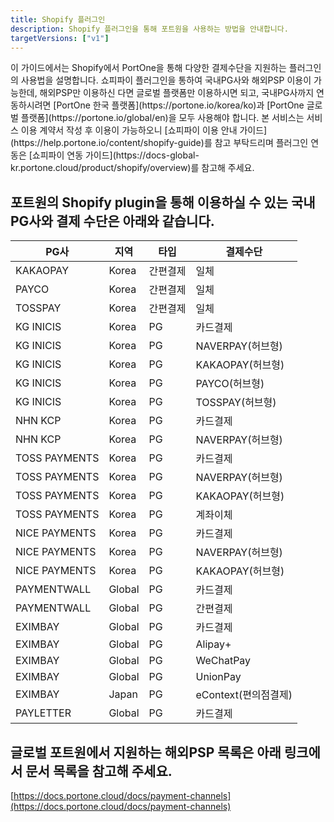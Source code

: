 ```yaml
---
title: Shopify 플러그인
description: Shopify 플러그인을 통해 포트원을 사용하는 방법을 안내합니다.
targetVersions: ["v1"]
---
```



<Hint style="info">
  이 가이드에서는 Shopify에서 PortOne을 통해 다양한 결제수단을 지원하는
  플러그인의 사용법을 설명합니다. 쇼피파이 플러그인을 통하여 국내PG사와 해외PSP 이용이 가능한데,
  해외PSP만 이용하신 다면 글로벌 플랫폼만 이용하시면 되고, 국내PG사까지 연동하시려면 [PortOne
  한국 플랫폼](https://portone.io/korea/ko)과 [PortOne 글로벌
  플랫폼](https://portone.io/global/en)을 모두 사용해야 합니다.
  본 서비스는 서비스 이용 계약서 작성 후 이용이 가능하오니
  [쇼피파이 이용 안내 가이드](https://help.portone.io/content/shopify-guide)를 참고 부탁드리며
  플러그인 연동은 [쇼피파이 연동 가이드](https://docs-global-kr.portone.cloud/product/shopify/overview)를 참고해 주세요.
</Hint>

## 포트원의 Shopify plugin을 통해 이용하실 수 있는 국내PG사와 결제 수단은 아래와 같습니다.

|PG사         |지역  |타입    |결제수단               |
|-------------|------|--------|-----------------------|
|KAKAOPAY     |Korea |간편결제|일체                   |
|PAYCO        |Korea |간편결제|일체                   |
|TOSSPAY      |Korea |간편결제|일체                   |
|KG INICIS    |Korea |PG      |카드결제               |
|KG INICIS    |Korea |PG      |NAVERPAY(허브형)       |
|KG INICIS    |Korea |PG      |KAKAOPAY(허브형)       |
|KG INICIS    |Korea |PG      |PAYCO(허브형)          |
|KG INICIS    |Korea |PG      |TOSSPAY(허브형)        |
|NHN KCP      |Korea |PG      |카드결제               |
|NHN KCP      |Korea |PG      |NAVERPAY(허브형)       |
|TOSS PAYMENTS|Korea |PG      |카드결제               |
|TOSS PAYMENTS|Korea |PG      |NAVERPAY(허브형)       |
|TOSS PAYMENTS|Korea |PG      |KAKAOPAY(허브형)       |
|TOSS PAYMENTS|Korea |PG      |계좌이체               |
|NICE PAYMENTS|Korea |PG      |카드결제               |
|NICE PAYMENTS|Korea |PG      |NAVERPAY(허브형)       |
|NICE PAYMENTS|Korea |PG      |KAKAOPAY(허브형)       |
|PAYMENTWALL  |Global|PG      |카드결제               |
|PAYMENTWALL  |Global|PG      |간편결제               |
|EXIMBAY      |Global|PG      |카드결제               |
|EXIMBAY      |Global|PG      |Alipay+                |
|EXIMBAY      |Global|PG      |WeChatPay              |
|EXIMBAY      |Global|PG      |UnionPay               |
|EXIMBAY      |Japan |PG      |eContext(편의점결제)   |
|PAYLETTER    |Global|PG      |카드결제               |

## 글로벌 포트원에서 지원하는 해외PSP 목록은 아래 링크에서 문서 목록을 참고해 주세요.

[https://docs.portone.cloud/docs/payment-channels](https://docs.portone.cloud/docs/payment-channels)
